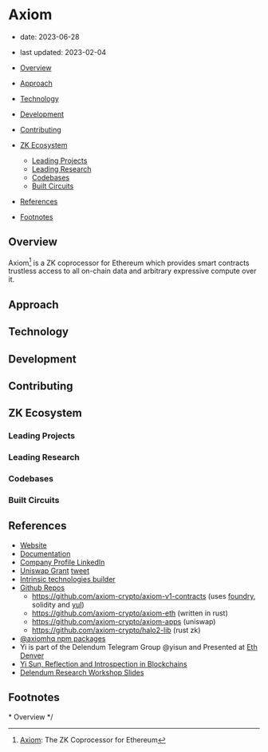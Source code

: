 # Axiom

- date: 2023-06-28
- last updated: 2023-02-04

- [Overview](#overview)
- [Approach](#approach)
- [Technology](#technology)
- [Development](#development)
- [Contributing](#contributing)
- [ZK Ecosystem](#zk-ecosystem)
  - [Leading Projects](#leading-projects)
  - [Leading Research](#leading-research)
  - [Codebases](#codebases)
  - [Built Circuits](#built-circuits)
- [References](#references)
- [Footnotes](#footnotes)

## Overview

Axiom[^ov-1] is a ZK coprocessor for Ethereum which provides smart contracts trustless access to all on-chain data and arbitrary expressive compute over it.

## Approach

## Technology

## Development

## Contributing

## ZK Ecosystem

### Leading Projects

### Leading Research

### Codebases

### Built Circuits

## References

- [Website](https://www.axiom.xyz/)
- [Documentation](https://docs.axiom.xyz/)
- [Company Profile LinkedIn](https://www.linkedin.com/company/axiom-xyz/about/)
- [Uniswap Grant](https://hackmd.io/@yisun/H1e6U42Ps) [tweet](https://twitter.com/UniswapFND/status/1617895640415207424?lang=en)
- [Intrinsic technologies builder](https://gen.xyz/blog/axiomxyz)
- [Github Repos](https://github.com/axiom-crypto)
  - <https://github.com/axiom-crypto/axiom-v1-contracts> (uses [foundry](https://book.getfoundry.sh/), solidity and [yul](https://medium.com/@jtriley15/yul-vs-solidity-contract-comparison-2b6d9e9dc833))
  - <https://github.com/axiom-crypto/axiom-eth> (written in rust)
  - <https://github.com/axiom-crypto/axiom-apps> (uniswap)
  - <https://github.com/axiom-crypto/halo2-lib> (rust zk)
- [@axiomhq npm packages](https://www.npmjs.com/search?q=%40axiomhq)
- Yi is part of the Delendum Telegram Group @yisun and Presented at [Eth Denver](https://twitter.com/axiom_xyz/status/1630960864479027200)
- [Yi Sun, Reflection and Introspection in Blockchains](https://www.youtube.com/watch?v=05uv3hsH6oA)
- [Delendum Research Workshop Slides](https://drive.google.com/drive/folders/15Ih1B4Pjr-oorAa33qlAgVH5klCHwSG3)

## Footnotes

\* Overview \*/
[^ov-1]: [Axiom](https://www.axiom.xyz/): The ZK Coprocessor for Ethereum
